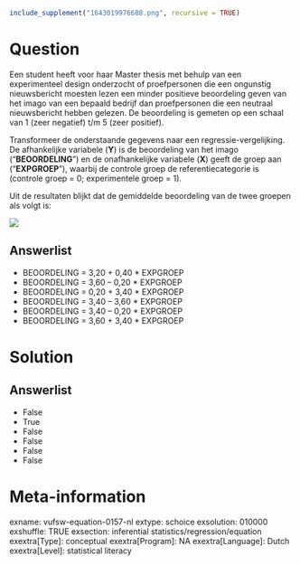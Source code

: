 ```r
include_supplement("1643019976688.png", recursive = TRUE)
```

Question
========
Een student heeft voor haar Master thesis met behulp van een
experimenteel design onderzocht of proefpersonen die een ongunstig
nieuwsbericht moesten lezen een minder positieve beoordeling geven van
het imago van een bepaald bedrijf dan proefpersonen die een neutraal
nieuwsbericht hebben gelezen. De beoordeling is gemeten op een schaal
van 1 (zeer negatief) t/m 5 (zeer positief).  
  
Transformeer de onderstaande gegevens naar een regressie-vergelijking.
De afhankelijke variabele (**Y**) is de beoordeling van het imago
("**BEOORDELING**") en de onafhankelijke variabele (**X**) geeft de
groep aan ("**EXPGROEP**"), waarbij de controle groep de
referentiecategorie is (controle groep = 0; experimentele groep = 1).  
  
Uit de resultaten blijkt dat de gemiddelde beoordeling van de twee
groepen als volgt is:  
  
![](1643019976688.png)

Answerlist
----------
* BEOORDELING = 3,20 + 0,40 \* EXPGROEP
* BEOORDELING = 3,60 – 0,20 \* EXPGROEP
* BEOORDELING = 0,20 + 3,40 \* EXPGROEP
* BEOORDELING = 3,40 – 3,60 \* EXPGROEP
* BEOORDELING = 3,40 – 0,20 \* EXPGROEP
* BEOORDELING = 3,60 + 3,40 \* EXPGROEP

Solution
========










Answerlist
----------
* False
* True
* False
* False
* False
* False

Meta-information
================
exname: vufsw-equation-0157-nl
extype: schoice
exsolution: 010000
exshuffle: TRUE
exsection: inferential statistics/regression/equation
exextra[Type]: conceptual
exextra[Program]: NA
exextra[Language]: Dutch
exextra[Level]: statistical literacy

